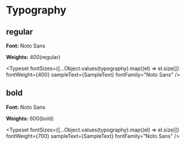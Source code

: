 <!-- Typography.stories.mdx -->



<Meta title="Typography" />


# Typography

## regular

**Font:** Noto Sans

**Weights:** 400(regular)

<Typeset
  fontSizes={[...Object.values(typography).map((el) => el.size)]}
  fontWeight={400}
  sampleText={SampleText}
  fontFamily="Noto Sans"
/>

## bold

**Font:** Noto Sans

**Weights:** 600(bold)

<Typeset
  fontSizes={[...Object.values(typography).map((el) => el.size)]}
  fontWeight={700}
  sampleText={SampleText}
  fontFamily="Noto Sans"
/>
